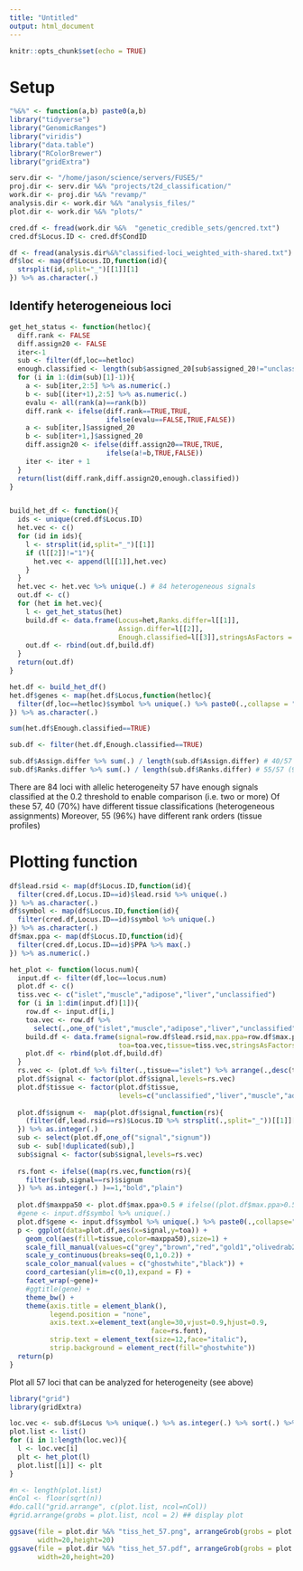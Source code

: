 ```yaml
---
title: "Untitled"
output: html_document
---
```


```r
knitr::opts_chunk$set(echo = TRUE)
```

# Setup 


```r

"%&%" <- function(a,b) paste0(a,b)
library("tidyverse")
library("GenomicRanges")
library("viridis")
library("data.table")
library("RColorBrewer")
library("gridExtra")

serv.dir <- "/home/jason/science/servers/FUSE5/"
proj.dir <- serv.dir %&% "projects/t2d_classification/"
work.dir <- proj.dir %&% "revamp/"
analysis.dir <- work.dir %&% "analysis_files/"
plot.dir <- work.dir %&% "plots/"

cred.df <- fread(work.dir %&%  "genetic_credible_sets/gencred.txt")
cred.df$Locus.ID <- cred.df$CondID

df <- fread(analysis.dir%&%"classified-loci_weighted_with-shared.txt")
df$loc <- map(df$Locus.ID,function(id){
  strsplit(id,split="_")[[1]][1]
}) %>% as.character(.)


```


## Identify heterogeneious loci 


```r

get_het_status <- function(hetloc){
  diff.rank <- FALSE
  diff.assign20 <- FALSE
  iter<-1
  sub <- filter(df,loc==hetloc)
  enough.classified <- length(sub$assigned_20[sub$assigned_20!="unclassified"]) >= 2
  for (i in 1:(dim(sub)[1]-1)){
    a <- sub[iter,2:5] %>% as.numeric(.)
    b <- sub[(iter+1),2:5] %>% as.numeric(.)
    evalu <- all(rank(a)==rank(b))
    diff.rank <- ifelse(diff.rank==TRUE,TRUE,
                        ifelse(evalu==FALSE,TRUE,FALSE))
    a <- sub[iter,]$assigned_20
    b <- sub[iter+1,]$assigned_20
    diff.assign20 <- ifelse(diff.assign20==TRUE,TRUE,
                        ifelse(a!=b,TRUE,FALSE))
    iter <- iter + 1 
  }
  return(list(diff.rank,diff.assign20,enough.classified))
}


build_het_df <- function(){
  ids <- unique(cred.df$Locus.ID)
  het.vec <- c()
  for (id in ids){
    l <- strsplit(id,split="_")[[1]]
    if (l[[2]]!="1"){
      het.vec <- append(l[[1]],het.vec)
    }
  }
  het.vec <- het.vec %>% unique(.) # 84 heterogeneous signals 
  out.df <- c()
  for (het in het.vec){
    l <- get_het_status(het)
    build.df <- data.frame(Locus=het,Ranks.differ=l[[1]],
                           Assign.differ=l[[2]],
                           Enough.classified=l[[3]],stringsAsFactors = F)
    out.df <- rbind(out.df,build.df)
  }  
  return(out.df)
}

```


```r

het.df <- build_het_df()
het.df$genes <- map(het.df$Locus,function(hetloc){
  filter(df,loc==hetloc)$symbol %>% unique(.) %>% paste0(.,collapse = ",")
}) %>% as.character(.)

sum(het.df$Enough.classified==TRUE)

sub.df <- filter(het.df,Enough.classified==TRUE)

sub.df$Assign.differ %>% sum(.) / length(sub.df$Assign.differ) # 40/57 (70%) 
sub.df$Ranks.differ %>% sum(.) / length(sub.df$Ranks.differ) # 55/57 (96%) with differing rank orders 

```

There are 84 loci with allelic heterogeneity 
57 have enough signals classified at the 0.2 threshold to enable comparison (i.e. two or more)
Of these 57, 40 (70%) have different tissue classifications (heterogeneous assignments) 
Moreover, 55 (96%) have different rank orders (tissue profiles) 


# Plotting function 

```r

df$lead.rsid <- map(df$Locus.ID,function(id){
  filter(cred.df,Locus.ID==id)$lead.rsid %>% unique(.)
}) %>% as.character(.)
df$symbol <- map(df$Locus.ID,function(id){
  filter(cred.df,Locus.ID==id)$symbol %>% unique(.)
}) %>% as.character(.)
df$max.ppa <- map(df$Locus.ID,function(id){
  filter(cred.df,Locus.ID==id)$PPA %>% max(.)
}) %>% as.numeric(.)


```


```r

het_plot <- function(locus.num){
  input.df <- filter(df,loc==locus.num)
  plot.df <- c()
  tiss.vec <- c("islet","muscle","adipose","liver","unclassified")
  for (i in 1:dim(input.df)[1]){
    row.df <- input.df[i,]
    toa.vec <- row.df %>% 
      select(.,one_of("islet","muscle","adipose","liver","unclassified")) %>% as.numeric(.)
    build.df <- data.frame(signal=row.df$lead.rsid,max.ppa=row.df$max.ppa,
                           toa=toa.vec,tissue=tiss.vec,stringsAsFactors = FALSE)
    plot.df <- rbind(plot.df,build.df)
  }
  rs.vec <- (plot.df %>% filter(.,tissue=="islet") %>% arrange(.,desc(toa)))$signal
  plot.df$signal <- factor(plot.df$signal,levels=rs.vec)
  plot.df$tissue <- factor(plot.df$tissue,
                           levels=c("unclassified","liver","muscle","adipose","islet"))
  
  plot.df$signum <-  map(plot.df$signal,function(rs){
    (filter(df,lead.rsid==rs)$Locus.ID %>% strsplit(.,split="_"))[[1]][2]
  }) %>% as.integer(.)
  sub <- select(plot.df,one_of("signal","signum"))
  sub <- sub[!duplicated(sub),]
  sub$signal <- factor(sub$signal,levels=rs.vec)
  
  rs.font <- ifelse((map(rs.vec,function(rs){
    filter(sub,signal==rs)$signum
  }) %>% as.integer(.) )==1,"bold","plain")
  
  plot.df$maxppa50 <- plot.df$max.ppa>0.5 # ifelse((plot.df$max.ppa>0.5)==TRUE,1.5,1)
  #gene <- input.df$symbol %>% unique(.)
  plot.df$gene <- input.df$symbol %>% unique(.) %>% paste0(.,collapse="/")
  p <- ggplot(data=plot.df,aes(x=signal,y=toa)) + 
    geom_col(aes(fill=tissue,color=maxppa50),size=1) + 
    scale_fill_manual(values=c("grey","brown","red","gold1","olivedrab2")) + 
    scale_y_continuous(breaks=seq(0,1,0.2)) + 
    scale_color_manual(values = c("ghostwhite","black")) + 
    coord_cartesian(ylim=c(0,1),expand = F) + 
    facet_wrap(~gene)+
    #ggtitle(gene) + 
    theme_bw() + 
    theme(axis.title = element_blank(),
          legend.position = "none",
          axis.text.x=element_text(angle=30,vjust=0.9,hjust=0.9,
                                   face=rs.font),
          strip.text = element_text(size=12,face="italic"),
          strip.background = element_rect(fill="ghostwhite")) 
  return(p)
}

```



Plot all 57 loci that can be analyzed for heterogeneity (see above) 

```r
library("grid")
library(gridExtra)

loc.vec <- sub.df$Locus %>% unique(.) %>% as.integer(.) %>% sort(.) %>% as.character(.)
plot.list <- list()
for (i in 1:length(loc.vec)){
  l <- loc.vec[i]
  plt <- het_plot(l)
  plot.list[[i]] <- plt
}

#n <- length(plot.list)
#nCol <- floor(sqrt(n))
#do.call("grid.arrange", c(plot.list, ncol=nCol))
#grid.arrange(grobs = plot.list, ncol = 2) ## display plot

ggsave(file = plot.dir %&% "tiss_het_57.png", arrangeGrob(grobs = plot.list, ncol = 7),
       width=20,height=20) 
ggsave(file = plot.dir %&% "tiss_het_57.pdf", arrangeGrob(grobs = plot.list, ncol = 7),
       width=20,height=20) 



```

